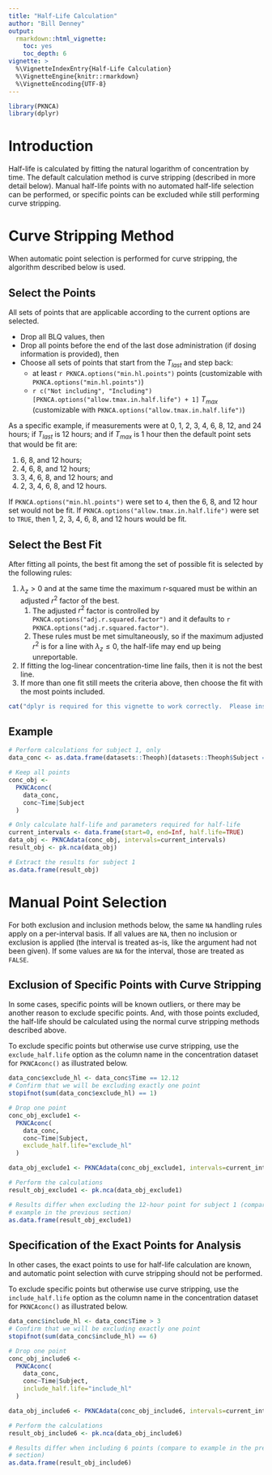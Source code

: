 ```yaml
---
title: "Half-Life Calculation"
author: "Bill Denney"
output:
  rmarkdown::html_vignette:
    toc: yes
    toc_depth: 6
vignette: >
  %\VignetteIndexEntry{Half-Life Calculation}
  %\VignetteEngine{knitr::rmarkdown}
  %\VignetteEncoding{UTF-8}
---
```


```r
library(PKNCA)
library(dplyr)
```

# Introduction

Half-life is calculated by fitting the natural logarithm of concentration by time.  The default calculation method is curve stripping (described in more detail below).  Manual half-life points with no automated half-life selection can be performed, or specific points can be excluded while still performing curve stripping.

# Curve Stripping Method

When automatic point selection is performed for curve stripping, the algorithm described below is used.

## Select the Points

All sets of points that are applicable according to the current options are selected.

* Drop all BLQ values, then
* Drop all points before the end of the last dose administration (if dosing information is provided), then
* Choose all sets of points that start from the $T_{last}$ and step back:
    * at least `r PKNCA.options("min.hl.points")` points (customizable with `PKNCA.options("min.hl.points")`)
    * `r c("Not including", "Including")[PKNCA.options("allow.tmax.in.half.life") + 1]` $T_{max}$ (customizable with `PKNCA.options("allow.tmax.in.half.life")`)

As a specific example, if measurements were at 0, 1, 2, 3, 4, 6, 8, 12, and 24 hours; if $T_{last}$ is 12 hours; and if $T_{max}$ is 1 hour then the default point sets that would be fit are:

1. 6, 8, and 12 hours;
2. 4, 6, 8, and 12 hours;
3. 3, 4, 6, 8, and 12 hours; and
4. 2, 3, 4, 6, 8, and 12 hours.

If `PKNCA.options("min.hl.points")` were set to `4`, then the 6, 8, and 12 hour set would not be fit.  If `PKNCA.options("allow.tmax.in.half.life")` were set to `TRUE`, then 1, 2, 3, 4, 6, 8, and 12 hours would be fit.

## Select the Best Fit

After fitting all points, the best fit among the set of possible fit is selected by the following rules:

1. $\lambda_z > 0$ and at the same time the maximum r-squared must be within an adjusted $r^2$ factor of the best.
    1. The adjusted $r^2$ factor is controlled by `PKNCA.options("adj.r.squared.factor")` and it defaults to `r PKNCA.options("adj.r.squared.factor")`.
    2. These rules must be met simultaneously, so if the maximum adjusted $r^2$ is for a line with $\lambda_z \leq 0$, the half-life may end up being unreportable.
2. If fitting the log-linear concentration-time line fails, then it is not the best line.
3. If more than one fit still meets the criteria above, then choose the fit with the most points included.

```r
cat("dplyr is required for this vignette to work correctly.  Please install the dplyr library and retry building the vignette.")
```

## Example

```r
# Perform calculations for subject 1, only
data_conc <- as.data.frame(datasets::Theoph)[datasets::Theoph$Subject == 1, ]

# Keep all points
conc_obj <-
  PKNCAconc(
    data_conc,
    conc~Time|Subject
  )

# Only calculate half-life and parameters required for half-life
current_intervals <- data.frame(start=0, end=Inf, half.life=TRUE)
data_obj <- PKNCAdata(conc_obj, intervals=current_intervals)
result_obj <- pk.nca(data_obj)

# Extract the results for subject 1 
as.data.frame(result_obj)
```


# Manual Point Selection

For both exclusion and inclusion methods below, the same `NA` handling rules
apply on a per-interval basis. If all values are `NA`, then no inclusion or
exclusion is applied (the interval is treated as-is, like the argument had not
been given). If some values are `NA` for the interval, those are treated as
`FALSE`.

## Exclusion of Specific Points with Curve Stripping

In some cases, specific points will be known outliers, or there may be another reason to exclude specific points.  And, with those points excluded, the half-life should be calculated using the normal curve stripping methods described above.

To exclude specific points but otherwise use curve stripping, use the `exclude_half.life` option as the column name in the concentration dataset for `PKNCAconc()` as illustrated below.

```r
data_conc$exclude_hl <- data_conc$Time == 12.12
# Confirm that we will be excluding exactly one point
stopifnot(sum(data_conc$exclude_hl) == 1)

# Drop one point
conc_obj_exclude1 <-
  PKNCAconc(
    data_conc,
    conc~Time|Subject,
    exclude_half.life="exclude_hl"
  )

data_obj_exclude1 <- PKNCAdata(conc_obj_exclude1, intervals=current_intervals)

# Perform the calculations
result_obj_exclude1 <- pk.nca(data_obj_exclude1)

# Results differ when excluding the 12-hour point for subject 1 (compare to
# example in the previous section)
as.data.frame(result_obj_exclude1)
```

## Specification of the Exact Points for Analysis

In other cases, the exact points to use for half-life calculation are known, and automatic point selection with curve stripping should not be performed.

To exclude specific points but otherwise use curve stripping, use the `include_half.life` option as the column name in the concentration dataset for `PKNCAconc()` as illustrated below.

```r
data_conc$include_hl <- data_conc$Time > 3
# Confirm that we will be excluding exactly one point
stopifnot(sum(data_conc$include_hl) == 6)

# Drop one point
conc_obj_include6 <-
  PKNCAconc(
    data_conc,
    conc~Time|Subject,
    include_half.life="include_hl"
  )

data_obj_include6 <- PKNCAdata(conc_obj_include6, intervals=current_intervals)

# Perform the calculations
result_obj_include6 <- pk.nca(data_obj_include6)

# Results differ when including 6 points (compare to example in the previous
# section)
as.data.frame(result_obj_include6)
```
